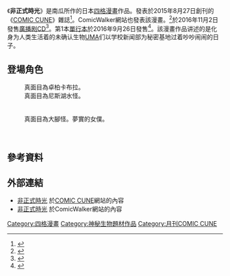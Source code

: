{{Infobox animanga/Headerofja
|標題= 非正式時光
|圖像= 非正式時光第1冊漫畫封面.jpg
|說明= 《非正式時光》第1冊漫畫封面
|類型= [[四格漫畫|四格漫畫]]
|日文名稱= おふれこタイムス
|英文名稱= 
|假名= 
|羅馬字= 
}}
{{Infobox animanga/Manga
|標題= 
|作者= 南瓜
|作畫= 
|出版社= [[KADOKAWA|KADOKAWA]]
|其他出版社= 
|連載雜誌= [[COMIC_CUNE|COMIC CUNE]]
|label= 
|網路= 
|發售日= 
|開始= 2015年8月27日
|結束= 2017年2月27日
|冊數= 1冊
|話數= 
}}
{{Infobox animanga/RadioDrama
|發售日= 2016年11月2日
|枚數= 1
}}
{{Infobox animanga/Footerofja}}
《'''非正式時光'''》是南瓜所作的日本[[四格漫畫|四格漫畫]]作品。發表於2015年8月27日創刊的《[[COMIC_CUNE|COMIC CUNE]]》雜誌<ref>{{cite web|url=http://natalie.mu/comic/news/158261|script-title=ja:4コマ誌キューン創刊、なもりポスター付録＆「パンでPeace！」アニメ化|publisher=[[Natalie.mu|Natalie.mu]]|date=2015年8月27日|accessdate=2016年8月12日|language=ja|archive-date=2016年3月3日|archive-url=https://web.archive.org/web/20160303103631/http://natalie.mu/comic/news/158261|dead-url=no}}</ref>。ComicWalker網站也發表該漫畫。<ref>{{cite web|url=http://natalie.mu/comic/news/164267|script-title=ja:新4コマ誌コミックキューンの全連載作品が、ComicWalkerで無料配信|publisher=Natalie.mu|date=2015年10月28日|accessdate=2016年8月12日|language=ja|archive-date=2016年3月3日|archive-url=https://web.archive.org/web/20160303113416/http://natalie.mu/comic/news/164267|dead-url=no}}</ref>於2016年11月2日發售[[廣播剧CD|廣播剧CD]]<ref>{{cite web|url=http://www.amazon.co.jp/dp/B01LZNL5NR|title=おふれこタイムスドラマCD|publisher=[[日本亞馬遜|日本亞馬遜]]|accessdate=2019年5月11日|language=ja}}</ref>。第1本[[單行本|單行本]]於2016年9月26日發售<ref>{{cite web|url=http://www.amazon.co.jp/dp/4040686993|script-title=ja:おふれこタイムス (1) (MFC キューンシリーズ)|publisher=日本亞馬遜|accessdate=2016年9月26日|language=ja}}</ref>。該漫畫作品讲述的是化身为人类生活着的未确认生物[[UMA|UMA]]们以学校新闻部为秘密基地过着吵吵闹闹的日子。

== 登場角色 ==
; {{nihongo|八木みらい|配音：[[高森奈津美|高森奈津美]]<ref name="natalie">{{cite web|url=https://natalie.mu/comic/news/200933|title=ドラマCD「おふれこタイムス」キャストに高森奈津美、稲川英里、のぐちゆり|publisher=[[natalie|natalie]]|date=2016年9月7日|accessdate=2019年5月19日|language=ja|archive-date=2019年9月14日|archive-url=https://web.archive.org/web/20190914231112/https://natalie.mu/comic/news/200933|dead-url=no}}</ref>}}
: 真面目為卓柏卡布拉。
; {{nihongo|尾根壽壽子|尾根寿々子|配音：[[稻川英里|稻川英里]]<ref name="natalie"/>}}
: 真面目為尼斯湖水怪。
; {{nihongo|胡堂千歲|胡堂千歳}}
; {{nihongo|湯澤夢實|湯沢夢実|配音：[[本多真梨子|本多真梨子]]}}
; {{nihongo||中園ルビィ||配音：{{lang|ja|のぐちゆり}}<ref name="natalie"/>}}
: 真面目為大腳怪。夢實的女僕。
; {{nihongo||瑞城ありか||配音：[[松嵜麗|松嵜麗]]}}
; {{nihongo|井上月下|井上月下|配音：[[五十嵐裕美|五十嵐裕美]]}}
; {{nihongo|室町紗白|室町紗白|配音：[[大空直美|大空直美]]}}

==參考資料==
{{Reflist}}

==外部連結==
*[http://comiccune.jp/work/548/ 非正式時光] {{Wayback|url=http://comiccune.jp/work/548/ |date=20200224130141 }}於[[COMIC_CUNE|COMIC CUNE]]網站的內容{{ja icon}}
*[http://comic-walker.com/contents/detail/KDCW_MF06000023010000_68/ 非正式時光] {{Wayback|url=http://comic-walker.com/contents/detail/KDCW_MF06000023010000_68/ |date=20210306142536 }}於ComicWalker網站的內容{{ja icon}}

[[Category:四格漫畫|Category:四格漫畫]]
[[Category:神秘生物題材作品|Category:神秘生物題材作品]]
[[Category:月刊COMIC_CUNE|Category:月刊COMIC CUNE]]